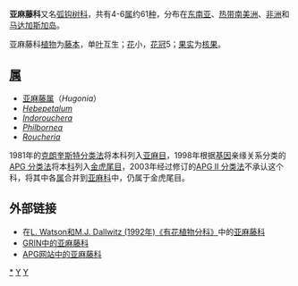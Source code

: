 {{Automatic taxobox
| taxon = Hugoniaceae
| image = 
| image_caption = 
| authority = Arn., 1834
| subdivision_ranks = [[属|属]]
| subdivision = 
参见正文
}}

'''亚麻藤科'''又名[[弧钩树科|弧钩树科]]，共有4-6[[属|属]]约61[[种|种]]，分布在[[东南亚|东南亚]]、[[热带|热带]][[南美洲|南美洲]]、[[非洲|非洲]]和[[马达加斯加岛|马达加斯加岛]]。

亚麻藤科[[植物|植物]]为[[藤本|藤本]]，单[[叶|叶]]互生；[[花|花]]小，[[花冠|花冠]]5；[[果实|果实]]为[[核果|核果]]。

== [[属|属]] ==
* [[亚麻藤属|亚麻藤属]]（''Hugonia''）
* ''[[Hebepetalum|Hebepetalum]]''
* ''[[Indorouchera|Indorouchera]]''
* ''[[Philbornea|Philbornea]]''
* ''[[Roucheria|Roucheria]]''

1981年的[[克朗奎斯特分类法|克朗奎斯特分类法]]将本科列入[[亚麻目|亚麻目]]，1998年根据[[基因|基因]]亲缘关系分类的[[APG_分类法|APG 分类法]]将本[[科|科]]列入[[金虎尾目|金虎尾目]]，2003年经过修订的[[APG_II_分类法|APG II 分类法]]不承认这个科，将其中各[[属|属]]合并到[[亚麻科|亚麻科]]中，仍属于金虎尾目。

== 外部链接 ==
* 在[https://web.archive.org/web/20070103200438/http://delta-intkey.com/angio/ L. Watson和M.J. Dallwitz (1992年)《有花植物分科》]中的[http://delta-intkey.com/angio/www/hugoniac.htm 亚麻藤科]{{Wayback|url=http://delta-intkey.com/angio/ |date=20070103200438 }}
* [https://web.archive.org/web/20090120034118/http://www.ars-grin.gov/cgi-bin/npgs/html/family.pl?552 GRIN中的亚麻藤科]
* [http://www.mobot.org/MOBOT/Research/APWeb/orders/malpighialesweb.htm#Linaceae APG网站中的亚麻藤科]{{Wayback|url=http://www.mobot.org/MOBOT/Research/APWeb/orders/malpighialesweb.htm#Linaceae |date=20160819193205 }}
{{Taxonbar|from=Q2429537}}

[[Category:亚麻藤科|*]]
[[Category:植物科名|Y]]
[[Category:金虎尾目|Y]]